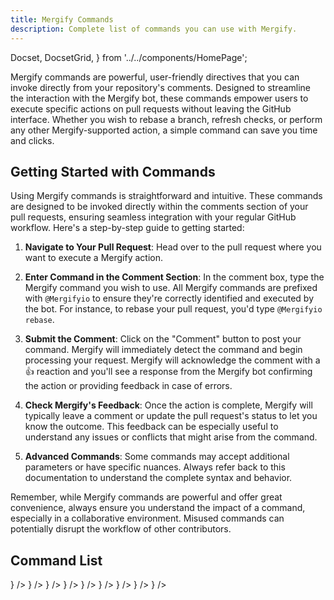 ```yaml
---
title: Mergify Commands
description: Complete list of commands you can use with Mergify.
---
```


  Docset,
  DocsetGrid,
} from '../../components/HomePage';

Mergify commands are powerful, user-friendly directives that you can invoke
directly from your repository's comments. Designed to streamline the
interaction with the Mergify bot, these commands empower users to execute
specific actions on pull requests without leaving the GitHub interface. Whether
you wish to rebase a branch, refresh checks, or perform any other
Mergify-supported action, a simple command can save you time and clicks.

## Getting Started with Commands

Using Mergify commands is straightforward and intuitive. These commands are
designed to be invoked directly within the comments section of your pull
requests, ensuring seamless integration with your regular GitHub workflow.
Here's a step-by-step guide to getting started:

1. **Navigate to Your Pull Request**: Head over to the pull request where you
   want to execute a Mergify action.

2. **Enter Command in the Comment Section**: In the comment box, type the
   Mergify command you wish to use. All Mergify commands are prefixed with
   `@Mergifyio` to ensure they're correctly identified and executed by the bot.
   For instance, to rebase your pull request, you'd type `@Mergifyio rebase`.

3. **Submit the Comment**: Click on the "Comment" button to post your command.
   Mergify will immediately detect the command and begin processing your
   request. Mergify will acknowledge the comment with a 👍 reaction and you'll
   see a response from the Mergify bot confirming the action or providing
   feedback in case of errors.

4. **Check Mergify's Feedback**: Once the action is complete, Mergify will
   typically leave a comment or update the pull request's status to let you
   know the outcome. This feedback can be especially useful to understand any
   issues or conflicts that might arise from the command.

5. **Advanced Commands**: Some commands may accept additional parameters or
   have specific nuances. Always refer back to this documentation to understand
   the complete syntax and behavior.

<Screenshot src={commandExample}/>

Remember, while Mergify commands are powerful and offer great convenience,
always ensure you understand the impact of a command, especially in a
collaborative environment. Misused commands can potentially disrupt the
workflow of other contributors.

## Command List

<DocsetGrid>
  <Docset
    title="Backport"
    description="Copy a pull request to another branch after merge."
    path="backport"
    icon={<BsDoorOpen/>}
  />
  <Docset
    title="Copy"
    description="Copy a pull request to another branch."
    path="copy"
    icon={<FaRegCopy/>}
  />
  <Docset
    title="Queue"
    description="Add a pull request to a merge queue"
    path="queue"
    icon={<BiAddToQueue/>}
  />
  <Docset
    title="Rebase"
    description="Rebase a pull request."
    path="rebase"
    icon={<BiGitBranch/>}
  />
  <Docset
    title="Refresh"
    description="Refresh Mergify status of a pull request."
    path="refresh"
    icon={<BiRefresh/>}
  />
  <Docset
    title="Requeue"
    description="Allow a pull request to re-enter a merge queue."
    path="requeue"
    icon={<IoRefreshCircleOutline/>}
  />
  <Docset
    title="Squash"
    description="Squash the commits of a pull request into one."
    path="squash"
    icon={<FaCompressArrowsAlt/>}
  />
  <Docset
    title="Update"
    description="Update a pull request by merging its base branch."
    path="update"
    icon={<BiGitMerge/>}
  />
  <Docset
    title="Unqueue"
    description="Remove a pull request from a merge queue."
    path="unqueue"
    icon={<MdOutlineRemoveCircleOutline/>}
  />
</DocsetGrid>
